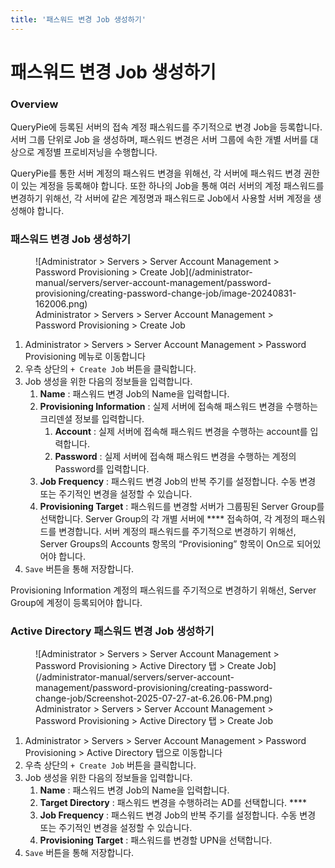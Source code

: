 ```yaml
---
title: '패스워드 변경 Job 생성하기'
---
```



# 패스워드 변경 Job 생성하기

### Overview

QueryPie에 등록된 서버의 접속 계정 패스워드를 주기적으로 변경 Job을 등록합니다. 서버 그룹 단위로 Job 을 생성하며, 패스워드 변경은 서버 그룹에 속한 개별 서버를 대상으로 계정별 프로비저닝을 수행합니다.

<Callout type="info">
QueryPie를 통한 서버 계정의 패스워드 변경을 위해선, 각 서버에 패스워드 변경 권한이 있는 계정을 등록해야 합니다. 또한 하나의 Job을 통해 여러 서버의 계정 패스워드를 변경하기 위해선, 각 서버에 같은 계정명과 패스워드로 Job에서 사용할 서버 계정을 생성해야 합니다.
</Callout>


### 패스워드 변경 Job 생성하기

<figure data-layout="center" data-align="center">
![Administrator &gt; Servers &gt; Server Account Management &gt; Password Provisioning &gt; Create Job](/administrator-manual/servers/server-account-management/password-provisioning/creating-password-change-job/image-20240831-162006.png)
<figcaption>
Administrator &gt; Servers &gt; Server Account Management &gt; Password Provisioning &gt; Create Job
</figcaption>
</figure>

1. Administrator &gt; Servers &gt; Server Account Management &gt; Password Provisioning 메뉴로 이동합니다
2. 우측 상단의 `+ Create Job` 버튼을 클릭합니다.
3. Job 생성을 위한 다음의 정보들을 입력합니다.
    1.  **Name** : 패스워드 변경 Job의 Name을 입력합니다.
    2.  **Provisioning Information** : 실제 서버에 접속해 패스워드 변경을 수행하는 크리덴셜 정보를 입력합니다.
        1.  **Account** : 실제 서버에 접속해 패스워드 변경을 수행하는 account를 입력합니다.
        2.  **Password** : 실제 서버에 접속해 패스워드 변경을 수행하는 계정의 Password를 입력합니다.
    3.  **Job Frequency** : 패스워드 변경 Job의 반복 주기를 설정합니다. 수동 변경 또는 주기적인 변경을 설정할 수 있습니다.
    4.  **Provisioning Target** : 패스워드를 변경할 서버가 그룹핑된 Server Group를 선택합니다. Server Group의 각 개별 서버에 **** 접속하여, 각 계정의 패스워드를 변경합니다. 서버 계정의 패스워드를 주기적으로 변경하기 위해선, Server Groups의 Accounts 항목의 “Provisioning” 항목이 On으로 되어있어야 합니다.
4. `Save` 버튼을 통해 저장합니다.

<Callout type="info">
Provisioning Information 계정의 패스워드를 주기적으로 변경하기 위해선, Server Group에 계정이 등록되어야 합니다.
</Callout>


### Active Directory 패스워드 변경 Job 생성하기

<figure data-layout="center" data-align="center">
![Administrator &gt; Servers &gt; Server Account Management &gt; Password Provisioning &gt; Active Directory 탭 &gt; Create Job](/administrator-manual/servers/server-account-management/password-provisioning/creating-password-change-job/Screenshot-2025-07-27-at-6.26.06-PM.png)
<figcaption>
Administrator &gt; Servers &gt; Server Account Management &gt; Password Provisioning &gt; Active Directory 탭 &gt; Create Job
</figcaption>
</figure>

1. Administrator &gt; Servers &gt; Server Account Management &gt; Password Provisioning &gt; Active Directory 탭으로 이동합니다
2. 우측 상단의 `+ Create Job` 버튼을 클릭합니다.
3. Job 생성을 위한 다음의 정보들을 입력합니다.
    1.  **Name** : 패스워드 변경 Job의 Name을 입력합니다.
    2.  **Target Directory** : 패스워드 변경을 수행하려는 AD를 선택합니다.  **** 
    3.  **Job Frequency** : 패스워드 변경 Job의 반복 주기를 설정합니다. 수동 변경 또는 주기적인 변경을 설정할 수 있습니다.
    4.  **Provisioning Target** : 패스워드를 변경할 UPN을 선택합니다. 
4. `Save` 버튼을 통해 저장합니다.


